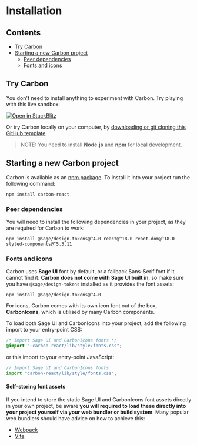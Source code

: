 
<Meta title="Getting Started/Installation" />

# Installation

## Contents

- [Try Carbon](#try-carbon)
- [Starting a new Carbon project](#starting-a-new-carbon-project)
  - [Peer dependencies](#peer-dependencies)
  - [Fonts and icons](#fonts-and-icons)

## Try Carbon

You don't need to install anything to experiment with Carbon. Try playing with this live sandbox:

[![Open in StackBlitz](https://developer.stackblitz.com/img/open_in_stackblitz.svg)](https://stackblitz.com/fork/github/Parsium/carbon-starter)

Or try Carbon locally on your computer, by [downloading or git cloning this GitHub template](https://github.com/Parsium/carbon-starter).

> NOTE: You need to install **Node.js** and **npm** for local development.

## Starting a new Carbon project

Carbon is available as an [npm package](https://www.npmjs.com/package/carbon-react). To install it into your project run the following command:

```shell
npm install carbon-react
```

### Peer dependencies

You will need to install the following dependencies in your project, as they are required for Carbon to work:

```shell
npm install @sage/design-tokens@^4.0 react@^18.0 react-dom@^18.0 styled-components@^5.3.11
```

### Fonts and icons

Carbon uses **Sage UI** font by default, or a fallback Sans-Serif font if it cannot find it. **Carbon does not come with Sage UI built in**, so make sure you have `@sage/design-tokens` installed as it provides the font assets:

```shell
npm install @sage/design-tokens@^4.0
```

For icons, Carbon comes with its own icon font out of the box, **CarbonIcons**, which is utilised by many Carbon components.

To load both Sage UI and CarbonIcons into your project, add the following import to your entry-point CSS:

```css
/* Import Sage UI and CarbonIcons fonts */
@import "~carbon-react/lib/style/fonts.css";
```

or this import to your entry-point JavaScript:

```js
// Import Sage UI and CarbonIcons fonts
import "carbon-react/lib/style/fonts.css";
```

#### Self-storing font assets

If you intend to store the static Sage UI and CarbonIcons font assets directly in your own project, be aware **you will required to load these directly into your project yourself via your web bundler or build system**. Many popular web bundlers should have advice on how to achieve this:

- [Webpack](https://webpack.js.org/guides/asset-modules/)
- [Vite](https://vitejs.dev/guide/features.html#static-assets)
